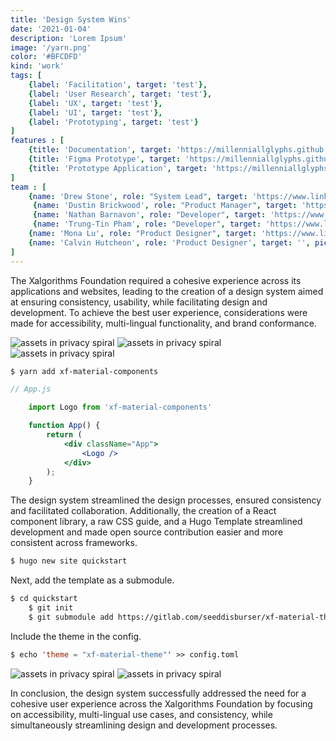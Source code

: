 ```yaml
---
title: 'Design System Wins'
date: '2021-01-04'
description: 'Lorem Ipsum'
image: '/yarn.png'
color: '#BFCDFD'
kind: 'work'
tags: [
    {label: 'Facilitation', target: 'test'},
    {label: 'User Research', target: 'test'},
    {label: 'UX', target: 'test'},
    {label: 'UI', target: 'test'},
    {label: 'Prototyping', target: 'test'}
]
features : [
    {title: 'Documentation', target: 'https://millenniallglyphs.github.io/neighborhood-scale-software-patterns/'},
    {title: 'Figma Prototype', target: 'https://millenniallglyphs.github.io/neighborhood-scale-software-patterns/'},
    {title: 'Prototype Application', target: 'https://millenniallglyphs.github.io/neighborhood-scale-software-patterns/'},
]
team : [
    {name: 'Drew Stone', role: "System Lead", target: 'https://www.linkedin.com/in/drewcstone/', pic: "/v2/trust/i-drew.jpg"},
     {name: 'Dustin Brickwood', role: "Product Manager", target: 'https://www.linkedin.com/in/dustin-brickwood/', pic: "/v2/trust/i-dustin.jpg"},
     {name: 'Nathan Barnavon', role: "Developer", target: 'https://www.linkedin.com/in/nathan-barnavon-98552114a/', pic: "/v2/trust/i-nathan.jpg"},
     {name: 'Trung-Tin Pham', role: "Developer", target: 'https://www.linkedin.com/in/trungtinpham/', pic: "/v2/trust/i-tin.jpg"},
    {name: 'Mona Lu', role: "Product Designer", target: 'https://www.linkedin.com/in/mona-iu/', pic: "/v2/trust/i-mona.jpg"},
    {name: 'Calvin Hutcheon', role: 'Product Designer', target: '', pic: "/v2/creative/i-calvin.jpg"}
]
---
```


The Xalgorithms Foundation required a cohesive experience across its applications and websites, leading to the creation of a design system aimed at ensuring consistency, usability, while facilitating design and development. To achieve the best user experience, considerations were made for accessibility, multi-lingual functionality, and brand conformance. 

<img src="/v2/win/hero.png" alt="assets in privacy spiral"/>

<img src="/v2/win/icon.png" alt="assets in privacy spiral" className="mid"/>

<img src="/v2/win/components.png" alt="assets in privacy spiral" className="mid"/>

```cl
$ yarn add xf-material-components
```

```jsx
// App.js

    import Logo from 'xf-material-components'

    function App() {
        return (
            <div className="App">
                <Logo />
            </div>
        );
    }
```

<RandomLogo />

The design system streamlined the design processes, ensured consistency and facilitated collaboration. Additionally, the creation of a React component library, a raw CSS guide, and a Hugo Template streamlined development and made open source contribution easier and more consistent across frameworks. 

```cl
$ hugo new site quickstart
```

Next, add the template as a submodule.

```cl
$ cd quickstart
    $ git init
    $ git submodule add https://gitlab.com/seeddisburser/xf-material-theme.git
```

Include the theme in the config.

```cl
$ echo 'theme = "xf-material-theme"' >> config.toml
```

<img src="/v2/win/inputs.png" alt="assets in privacy spiral" className="mid"/>

<img src="/v2/win/type-sytem.png" alt="assets in privacy spiral" className="mid"/>

In conclusion, the design system successfully addressed the need for a cohesive user experience across the Xalgorithms Foundation by focusing on accessibility, multi-lingual use cases, and consistency, while simultaneously streamlining design and development processes. 


